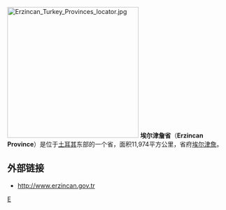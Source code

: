[[File:Erzincan_Turkey_Provinces_locator.jpg|300px]]
'''埃尔津詹省'''（'''Erzincan Province'''）是位于[[土耳其|土耳其]]东部的一个省，面积11,974平方公里，省府[[埃尔津詹|埃尔津詹]]。

== 外部链接 ==
* [http://www.erzincan.gov.tr http://www.erzincan.gov.tr]{{Wayback|url=http://www.erzincan.gov.tr/ |date=20110614213132 }}

{{WAsia-stub}}
{{Turkey}}

[[Category:土耳其行政區劃|E]]